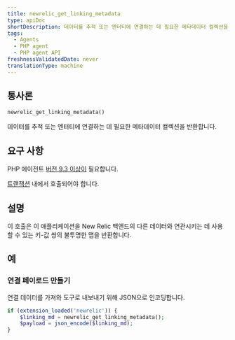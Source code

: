 ```yaml
---
title: newrelic_get_linking_metadata
type: apiDoc
shortDescription: 데이터를 추적 또는 엔터티에 연결하는 데 필요한 메타데이터 컬렉션을 반환합니다.
tags:
  - Agents
  - PHP agent
  - PHP agent API
freshnessValidatedDate: never
translationType: machine
---
```


## 통사론

```php
newrelic_get_linking_metadata()
```

데이터를 추적 또는 엔터티에 연결하는 데 필요한 메타데이터 컬렉션을 반환합니다.

## 요구 사항

PHP 에이전트 [버전 9.3 이상이](/docs/release-notes/agent-release-notes/php-release-notes) 필요합니다.

[트랜잭션](/docs/accounts-partnerships/education/getting-started-new-relic/glossary#transaction) 내에서 호출되어야 합니다.

## 설명

이 호출은 이 애플리케이션을 New Relic 백엔드의 다른 데이터와 연관시키는 데 사용할 수 있는 키-값 쌍의 불투명한 맵을 반환합니다.

## 예

### 연결 페이로드 만들기

연결 데이터를 가져와 도구로 내보내기 위해 JSON으로 인코딩합니다.

```php
if (extension_loaded('newrelic')) {
    $linking_md = newrelic_get_linking_metadata();
    $payload = json_encode($linking_md);
}
```